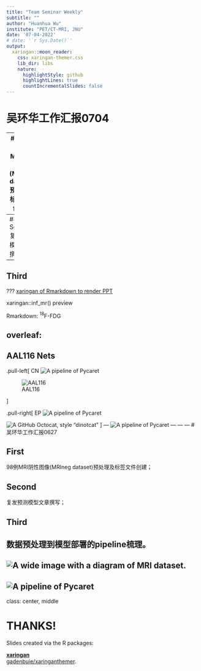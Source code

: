 ```yaml
---
title: "Team Seminar Weekly"
subtitle: ""
author: "Huanhua Wu"
institute: "PET/CT-MRI, JNU"
date: '07-04-2022'
# date: '`r Sys.Date()`'
output:
  xaringan::moon_reader:
    css: xaringan-themer.css
    lib_dir: libs
    nature:
      highlightStyle: github
      highlightLines: true
      countIncrementalSlides: false
---
```

# 吴环华工作汇报0704

--
## First
98例MRI阴性图像(MRIneg dataset)预处理及标签文件创建；

--
## Second 
复发预测模型文章撰写；

--
## Third

???
[xaringan of Rmarkdown to  render PPT](https://www.jianshu.com/p/222676cf2054)

xaringan::inf_mr() preview

Rmarkdown: $^{18}$F-FDG

overleaf: \ce{^{18}F-FDG}
---

## AAL116 Nets

.pull-left[
CN
![A pipeline of Pycaret](./matrix1.png)

![AAL116](./Picture1net.png)

]

.pull-right[
EP
![A pipeline of Pycaret](./matrix2.png)

![A GitHub Octocat, style "dinotcat"](./Picture2net.png)
]
---
![A pipeline of Pycaret](./map.png)
---
---
---
# 吴环华工作汇报0627

## First
98例MRI阴性图像(MRIneg dataset)预处理及标签文件创建；

## Second 
复发预测模型文章撰写；

## Third
数据预处理到模型部署的pipeline梳理。
---
![A wide image with a diagram of MRI dataset.](./Rplot.png)
---
![A pipeline of Pycaret](./image.png)
---
class: center, middle

# THANKS!

Slides created via the R packages:

[**xaringan**](https://github.com/yihui/xaringan)<br>
[gadenbuie/xaringanthemer](https://github.com/gadenbuie/xaringanthemer).

